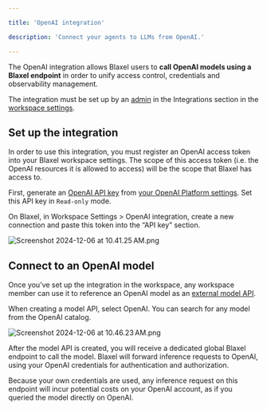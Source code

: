 ```yaml
---

title: 'OpenAI integration'

description: 'Connect your agents to LLMs from OpenAI.'

---
```


The OpenAI integration allows Blaxel users to **call OpenAI models using a Blaxel endpoint** in order to unify access control, credentials and observability management. 

The integration must be set up by an [admin](../Security/Workspace-access-control%2013847e47b1ea8151bd43efeccf5defe0) in the Integrations section in the [workspace settings](../Security/Workspace-access-control).

## Set up the integration

In order to use this integration, you must register an OpenAI access token into your Blaxel workspace settings. The scope of this access token (i.e. the OpenAI resources it is allowed to access) will be the scope that Blaxel has access to.

First, generate an [OpenAI API key](https://platform.openai.com/docs/api-reference/authentication) from [your OpenAI Platform settings](https://platform.openai.com/api-keys). Set this API key in `Read-only` mode.

On Blaxel, in Workspace Settings > OpenAI integration, create a new connection and paste this token into the “API key” section.

![Screenshot 2024-12-06 at 10.41.25 AM.png](OpenAI/Screenshot_2024-12-06_at_10.41.25_AM.png)

## Connect to an OpenAI model

Once you’ve set up the integration in the workspace, any workspace member can use it to reference an OpenAI model as an [external model API](../Models/External-model-apis).

When creating a model API, select OpenAI. You can search for any model from the OpenAI catalog.

![Screenshot 2024-12-06 at 10.46.23 AM.png](OpenAI/Screenshot_2024-12-06_at_10.46.23_AM.png)

After the model API is created, you will receive a dedicated global Blaxel endpoint to call the model. Blaxel will forward inference requests to OpenAI, using your OpenAI credentials for authentication and authorization.

<Info>Because your own credentials are used, any inference request on this endpoint will incur potential costs on your OpenAI account, as if you queried the model directly on OpenAI.</Info>